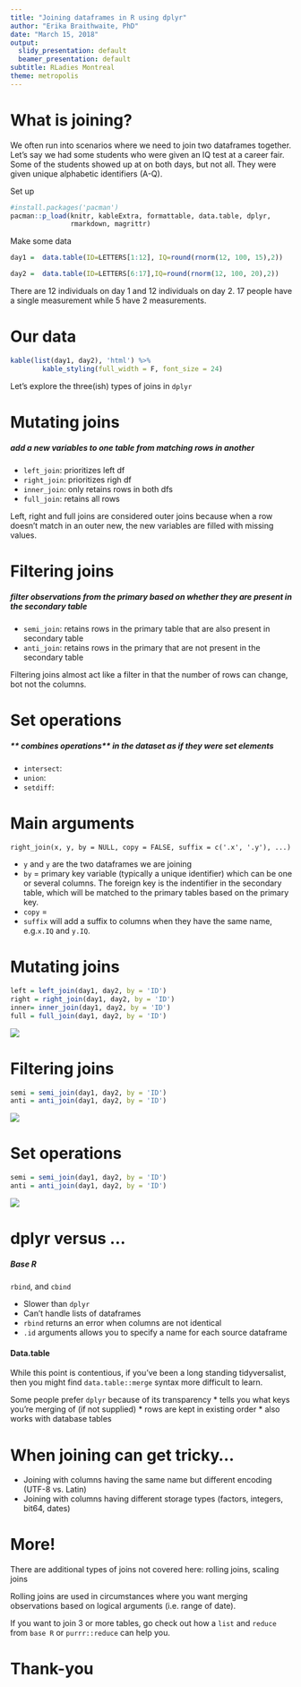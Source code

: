 ```yaml
---
title: "Joining dataframes in R using dplyr"
author: "Erika Braithwaite, PhD"
date: "March 15, 2018"
output:
  slidy_presentation: default
  beamer_presentation: default
subtitle: RLadies Montreal
theme: metropolis
---
```



# What is joining?

We often run into scenarios where we need to join two dataframes together. Let's say we had some students who were given an IQ test at a career fair. Some of the students showed up at on both days, but not all. They were given unique alphabetic identifiers (A-Q).

Set up
```r
#install.packages('pacman')
pacman::p_load(knitr, kableExtra, formattable, data.table, dplyr, 
               rmarkdown, magrittr)
```

Make some data 
```r
day1 =  data.table(ID=LETTERS[1:12], IQ=round(rnorm(12, 100, 15),2))

day2 =  data.table(ID=LETTERS[6:17],IQ=round(rnorm(12, 100, 20),2))
```
There are 12 individuals on day 1 and 12 individuals on day 2. 17 people have a single measurement while 5 have 2 measurements.

# Our data   

```r
kable(list(day1, day2), 'html') %>% 
        kable_styling(full_width = F, font_size = 24)
```
Let's explore the three(ish) types of joins in `dplyr`

# Mutating joins  
#####  **add a new variables** to one table from matching rows in another

* `left_join`: prioritizes left df
* `right_join`: prioritizes righ df
* `inner_join`: only retains rows in both dfs
* `full_join`: retains all rows

Left, right and full joins are considered outer joins because when a row doesn't match in an outer new, the new variables are filled with missing values. 

# Filtering joins 
#####  **filter observations** from the primary based on whether they are present in the secondary table

* `semi_join`: retains rows in the primary table that are also present in secondary             table
* `anti_join`: retains rows in the primary that are not present in the secondary table

Filtering joins almost act like a filter in that the number of rows can change, bot not the columns. 

# Set operations 
##### ** combines operations**  in the dataset as if they were set elements   

* `intersect`:
* `union`:
* `setdiff`:


# Main arguments 

`right_join(x, y, by = NULL, copy = FALSE, suffix = c('.x', '.y'), ...)`

* `y` and `y` are the two dataframes we are joining 
* `by` = primary key variable (typically a unique identifier) which can be one or several columns. The foreign key is the indentifier in the secondary table, which will be matched to the primary tables based on the primary key.
* `copy` = 
* `suffix` will add a suffix to columns when they have the same name, e.g.`x.IQ` and `y.IQ`.

# Mutating joins 

```r
left = left_join(day1, day2, by = 'ID')
right = right_join(day1, day2, by = 'ID')
inner= inner_join(day1, day2, by = 'ID')
full = full_join(day1, day2, by = 'ID')
```

![](graphs/mutate.png)

# Filtering joins 

```r
semi = semi_join(day1, day2, by = 'ID')
anti = anti_join(day1, day2, by = 'ID')
```

![](graphs/filter.png)


# Set operations 

```r
semi = semi_join(day1, day2, by = 'ID')
anti = anti_join(day1, day2, by = 'ID')
```

![](graphs/set.png)

# dplyr versus ...

##### Base R 

`rbind`, and `cbind` 

* Slower than `dplyr`
* Can't handle lists of dataframes
* `rbind` returns an error when columns are not identical 
* `.id` arguments allows you to specify a name for each source dataframe

#### Data.table

While this point is contentious, if you've been a long standing tidyversalist, then you might find `data.table::merge` syntax more difficult to learn.   

Some people prefer `dplyr` because of its transparency 
* tells you what keys you're merging of (if not supplied)
* rows are kept in existing order
* also works with database tables 

# When joining can get tricky... 

- Joining with columns having the same name but different encoding (UTF-8 vs. Latin)
- Joining with columns having different storage types (factors, integers, bit64, dates)

# More!

There are additional types of joins not covered here: rolling joins, scaling joins

Rolling joins are used in circumstances where you want merging observations based on logical arguments (i.e. range of date). 

If you want to join 3 or more tables, go check out how a `list` and `reduce` from `base R` or `purrr::reduce` can help you.

# Thank-you 


